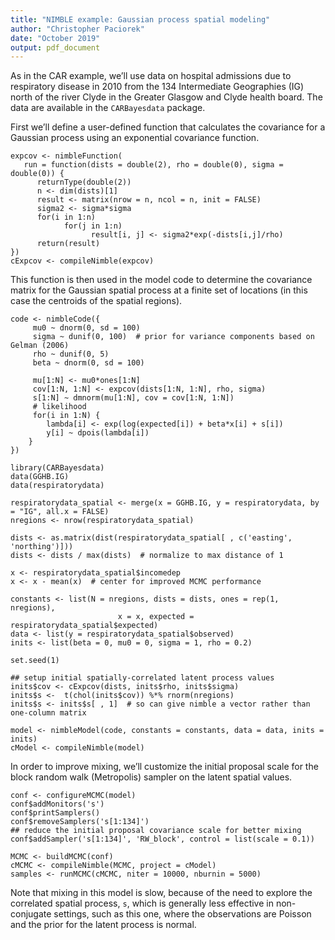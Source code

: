 ```yaml
---
title: "NIMBLE example: Gaussian process spatial modeling"
author: "Christopher Paciorek"
date: "October 2019"
output: pdf_document
---
```


As in the CAR example, we'll use data on hospital admissions due to respiratory disease in 2010 from the 134 Intermediate Geographies (IG) north of the river Clyde in the Greater Glasgow and Clyde health board. The data are available in the `CARBayesdata` package.


First we'll define a user-defined function that calculates the covariance for a Gaussian process using an exponential covariance function.

```
expcov <- nimbleFunction(     
   run = function(dists = double(2), rho = double(0), sigma = double(0)) {
      returnType(double(2))
      n <- dim(dists)[1]
      result <- matrix(nrow = n, ncol = n, init = FALSE)
      sigma2 <- sigma*sigma
      for(i in 1:n)
            for(j in 1:n)
                  result[i, j] <- sigma2*exp(-dists[i,j]/rho)
      return(result)
})
cExpcov <- compileNimble(expcov)
```

This function is then used in the model code to determine the covariance matrix for the Gaussian spatial process at a finite set of locations (in this case the centroids of the spatial regions). 

```
code <- nimbleCode({
     mu0 ~ dnorm(0, sd = 100)
     sigma ~ dunif(0, 100)  # prior for variance components based on Gelman (2006)
     rho ~ dunif(0, 5)
     beta ~ dnorm(0, sd = 100)
	   
     mu[1:N] <- mu0*ones[1:N]
     cov[1:N, 1:N] <- expcov(dists[1:N, 1:N], rho, sigma)
     s[1:N] ~ dmnorm(mu[1:N], cov = cov[1:N, 1:N])
     # likelihood
     for(i in 1:N) {
        lambda[i] <- exp(log(expected[i]) + beta*x[i] + s[i])
        y[i] ~ dpois(lambda[i])
    }
})

library(CARBayesdata)
data(GGHB.IG)
data(respiratorydata)

respiratorydata_spatial <- merge(x = GGHB.IG, y = respiratorydata, by = "IG", all.x = FALSE)
nregions <- nrow(respiratorydata_spatial)

dists <- as.matrix(dist(respiratorydata_spatial[ , c('easting', 'northing')]))
dists <- dists / max(dists)  # normalize to max distance of 1

x <- respiratorydata_spatial$incomedep
x <- x - mean(x)  # center for improved MCMC performance

constants <- list(N = nregions, dists = dists, ones = rep(1, nregions),
	    	            x = x, expected = respiratorydata_spatial$expected)
data <- list(y = respiratorydata_spatial$observed)
inits <- list(beta = 0, mu0 = 0, sigma = 1, rho = 0.2)

set.seed(1)

## setup initial spatially-correlated latent process values
inits$cov <- cExpcov(dists, inits$rho, inits$sigma)
inits$s <-  t(chol(inits$cov)) %*% rnorm(nregions)
inits$s <- inits$s[ , 1]  # so can give nimble a vector rather than one-column matrix

model <- nimbleModel(code, constants = constants, data = data, inits = inits)
cModel <- compileNimble(model)
```

In order to improve mixing, we'll customize the initial proposal scale for the block random walk (Metropolis)
sampler on the latent spatial values.

```
conf <- configureMCMC(model)
conf$addMonitors('s')
conf$printSamplers()
conf$removeSamplers('s[1:134]')
## reduce the initial proposal covariance scale for better mixing
conf$addSampler('s[1:134]', 'RW_block', control = list(scale = 0.1))

MCMC <- buildMCMC(conf)
cMCMC <- compileNimble(MCMC, project = cModel)
samples <- runMCMC(cMCMC, niter = 10000, nburnin = 5000)
```

Note that mixing in this model is slow, because of the need to explore the correlated spatial process, `s`,
which is generally less effective in non-conjugate settings, such as this one, where the observations
are Poisson and the prior for the latent process is normal.
